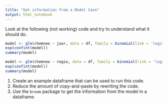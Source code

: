 ```yaml
---
title: "Get information from a Model Case"
output: html_notebook
---
```


Look at the following (not working) code and try to understand what it should do.

```r
model <- glm(chemneo ~ jaar, data = df, family = binomial(link = 'logit'))
exp(confint(model))
summary(model)

model <- glm(chemneo ~ regio, data = df, family = binomial(link = 'logit'))
exp(confint(model))
summary(model)
```

1. Create an example dataframe that can be used to run this code.
1. Reduce the amount of copy-and-paste by rewriting the code.
1. Use the `broom` package to get the information from the model in a dataframe.
